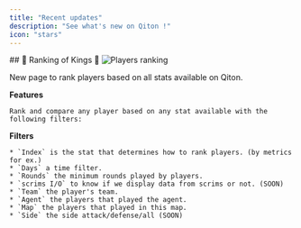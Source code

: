 ```yaml
---
title: "Recent updates"
description: "See what's new on Qiton !"
icon: "stars"
---
```



<Update label="May 13th, 2025">
## 👑 Ranking of Kings 👑
  <Frame>
    <img
        src="./images/ranking_changelog.png"
        alt="Players ranking"
    />
  </Frame>

  New page to rank players based on all stats available on Qiton.

  **Features**

    Rank and compare any player based on any stat available with the following filters:

  **Filters**

    * `Index` is the stat that determines how to rank players. (by metrics for ex.)
    * `Days` a time filter.
    * `Rounds` the minimum rounds played by players.
    * `scrims I/O` to know if we display data from scrims or not. (SOON)
    * `Team` the player's team.
    * `Agent` the players that played the agent.
    * `Map` the players that played in this map.
    * `Side` the side attack/defense/all (SOON)
</Update>